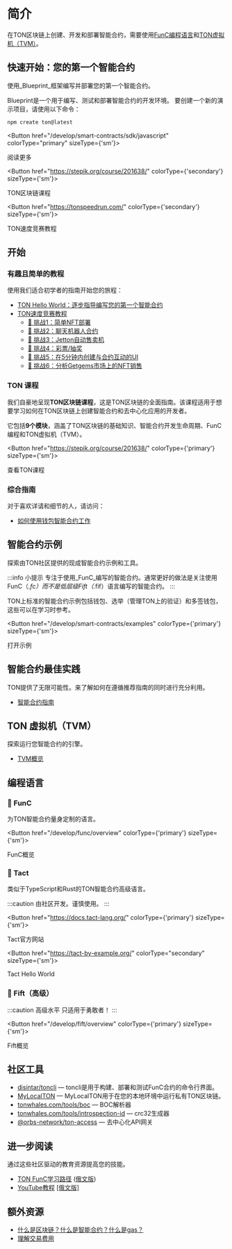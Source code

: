 
# 简介

在TON区块链上创建、开发和部署智能合约，需要使用[FunC编程语言](/develop/smart-contracts/#func-language)和[TON虚拟机（TVM）](/develop/smart-contracts/#ton-virtual-machine)。

## 快速开始：您的第一个智能合约

使用_Blueprint_框架编写并部署您的第一个智能合约。

Blueprint是一个用于编写、测试和部署智能合约的开发环境。
要创建一个新的演示项目，请使用以下命令：

```bash
npm create ton@latest
```

<Button href="/develop/smart-contracts/sdk/javascript" colorType="primary" sizeType={'sm'}>

阅读更多

</Button>

<Button href="https://stepik.org/course/201638/" colorType={'secondary'} sizeType={'sm'}>

TON区块链课程

</Button>

<Button href="https://tonspeedrun.com/" colorType={'secondary'} sizeType={'sm'}>

TON速度竞赛教程

</Button>

## 开始

### 有趣且简单的教程

使用我们适合初学者的指南开始您的旅程：

- [TON Hello World：逐步指导编写您的第一个智能合约](https://ton-community.github.io/tutorials/02-contract/)
- [TON速度竞赛教程](https://tonspeedrun.com/)
  - [🚩 挑战1：简单NFT部署](https://github.com/romanovichim/TONQuest1)
  - [🚩 挑战2：聊天机器人合约](https://github.com/romanovichim/TONQuest2)
  - [🚩 挑战3：Jetton自动售卖机](https://github.com/romanovichim/TONQuest3)
  - [🚩 挑战4：彩票/抽奖](https://github.com/romanovichim/TONQuest4)
  - [🚩 挑战5：在5分钟内创建与合约互动的UI](https://github.com/romanovichim/TONQuest5)
  - [🚩 挑战6：分析Getgems市场上的NFT销售](https://github.com/romanovichim/TONQuest6)

### TON 课程

我们自豪地呈现**TON区块链课程**，这是TON区块链的全面指南。该课程适用于想要学习如何在TON区块链上创建智能合约和去中心化应用的开发者。

它包括**9个模块**，涵盖了TON区块链的基础知识、智能合约开发生命周期、FunC编程和TON虚拟机（TVM）。

<Button href="https://stepik.org/course/201638/" colorType={'primary'} sizeType={'sm'}>

查看TON课程

</Button>

### 综合指南

对于喜欢详请和细节的人，请访问：

- [如何使用钱包智能合约工作](/develop/smart-contracts/tutorials/wallet)

## 智能合约示例

探索由TON社区提供的现成智能合约示例和工具。

:::info 小提示
专注于使用_FunC_编写的智能合约。通常更好的做法是关注使用FunC（_.fc）而不是低层级Fift（_.fif）语言编写的智能合约。
:::

TON上标准的智能合约示例包括钱包、选举（管理TON上的验证）和多签钱包，这些可以在学习时参考。

<Button href="/develop/smart-contracts/examples" colorType={'primary'} sizeType={'sm'}>

打开示例

</Button>

## 智能合约最佳实践

TON提供了无限可能性。来了解如何在遵循推荐指南的同时进行充分利用。

- [智能合约指南](/develop/smart-contracts/guidelines)

## TON 虚拟机（TVM）

探索运行您智能合约的引擎。

- [TVM概览](/learn/tvm-instructions/tvm-overview)

## 编程语言

### 📘 FunC

为TON智能合约量身定制的语言。

<Button href="/develop/func/overview" colorType={'primary'} sizeType={'sm'}>

FunC概览

</Button>

### 📒 Tact

类似于TypeScript和Rust的TON智能合约高级语言。

:::caution
由社区开发。谨慎使用。
:::

<Button href="https://docs.tact-lang.org/" colorType={'primary'} sizeType={'sm'}>

Tact官方网站

</Button>

<Button href="https://tact-by-example.org/"
        colorType="secondary" sizeType={'sm'}>

Tact Hello World

</Button>

### 📕 Fift（高级）

:::caution 高级水平
只适用于勇敢者！
:::

<Button href="/develop/fift/overview" colorType={'primary'} sizeType={'sm'}>

Fift概览

</Button>

## 社区工具

- [disintar/toncli](/develop/smart-contracts/sdk/toncli) — toncli是用于构建、部署和测试FunC合约的命令行界面。
- [MyLocalTON](/participate/run-nodes/local-ton) — MyLocalTON用于在您的本地环境中运行私有TON区块链。
- [tonwhales.com/tools/boc](https://tonwhales.com/tools/boc) — BOC解析器
- [tonwhales.com/tools/introspection-id](https://tonwhales.com/tools/introspection-id) — crc32生成器
- [@orbs-network/ton-access](https://www.orbs.com/ton-access/) — 去中心化API网关

## 进一步阅读

通过这些社区驱动的教育资源提高您的技能。

- [TON FunC学习路径](https://blog.ton.org/func-journey) ([俄文版](https://github.com/romanovichim/TonFunClessons_ru))
- [YouTube教程](https://www.youtube.com/@TONDevStudy) [\[俄文版\]](https://www.youtube.com/@WikiMar)

## 额外资源

- [什么是区块链？什么是智能合约？什么是gas？](https://blog.ton.org/what-is-blockchain)
- [理解交易费用](/develop/smart-contracts/fees#how-to-calculate-fees)
